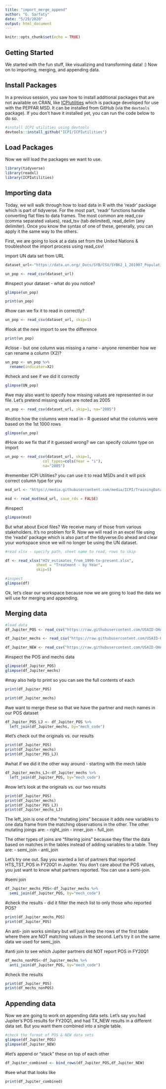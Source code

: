 ---
title: "import_merge_append"
author: "G. Sarfaty"
date: "5/29/2020"
output: html_document
---

```{r setup, include=FALSE}
knitr::opts_chunk$set(echo = TRUE)
```

## Getting Started

We started with the fun stuff, like visualizing and transforming data! :) Now on to importing, merging, and appending data. 


## Install Packages
In a previous session, you saw how to install additional packages that are not available on CRAN, like [ICPIutilities](https://github.com/ICPI/ICPIutilities/blob/master/README.md) which is package developed for use with the PEPFAR MSD. It can be installed from GitHub (via the `devtools` package). If you don't have it installed yet, you can run the code below to do so.


```{r install_github}
#install ICPI utilities using devtools
devtools::install_github("ICPI/ICPIutilities")

```


## Load Packages
Now we will load the packages we want to use.

```{r load, echo=FALSE}

library(tidyverse)
library(readxl)
library(ICPIutilities)

```


## Importing data
Today, we will walk through how to load data in R with the 'readr' package which is part of tidyverse. For the most part, 'readr' functions handle converting flat files to data frames. The most common are read_csv (comma separated values), read_tsv (tab delimited), read_delim (any delimiter). Once you know the syntax of one of these, generally, you can apply it the same way to the others.


First, we are going to look at a data set from the United Nations & troubleshoot the import process using read_csv!

import UN data set from URL

```{r}
dataset_url<-"https://data.un.org/_Docs/SYB/CSV/SYB62_1_201907_Population,%20Surface%20Area%20and%20Density.csv"
```

```{r}
un_pop <- read_csv(dataset_url)
```


#inspect your dataset - what do you notice?

```{r}
glimpse(un_pop)
```

```{r}
print(un_pop)
```


#how can we fix it to read in correctly?

```{r}
un_pop <- read_csv(dataset_url, skip=1)
```


#look at the new import to see the difference
```{r}
print(un_pop)
```


#close - but one column was missing a name - anyone remember how we can rename a column (X2)?
```{r}
un_pop <- un_pop %>% 
  rename(indicator=X2)
```


#check and see if we did it correctly
```{r}
glimpse(UN_pop)
```


#we may also want to specify how missing values are represented in our file. Let's pretend missing values are noted as 2005

```{r}
un_pop <- read_csv(dataset_url, skip=1, na="2005")
```


#notice how the columns were read in - R guessed what the columns were based on the 1st 1000 rows

```{r}
glimpse(un_pop)
```


#How do we fix that if it guessed wrong? we can specify column type on import

```{r}
un_pop <- read_csv(dataset_url, skip=1,
                 col_types=cols(Year = "i"),
                 na="2005")
```

#remember ICPI Utilities? you can use it to read MSDs and it will pick correct column type for you

```{r}
msd_url <- "https://media.githubusercontent.com/media/ICPI/TrainingDataset/master/Output/MER_Structured_TRAINING_Datasets_PSNU_IM_FY18-20_20200214_v1_1.txt"
```

```{r}
msd <- read_msd(msd_url, save_rds = FALSE)
```
#inspect
```{r}
glimpse(msd)

```


 

But what about Excel files? We receive many of those from various stakeholders. It's no problem for R. Now we will read in an excel file using the 'readxl' package which is also part of the tidyverse.Go ahead and clear your workspace since we will no longer be using the UN dataset.

```{r}

#read xlsx - specify path, sheet name to read, rows to skip

df <- read_xlsx("HIV_estimates_from_1990-to-present.xlsx", 
              sheet = "Treatment - by Year",
              skip=5)

#inspect
glimpse(df)


```

Ok, let's clear our workspace because now we are going to load the data we will use for merging and appending.

## Merging data

```{r}

#load data
df_Jupiter_POS <- read_csv("https://raw.githubusercontent.com/USAID-OHA-SI/coRps/gina/2020-05-29/FY20Q1_Jupiter_POS.csv")
```
  
```{r}
df_Jupiter_mechs <- read_csv("https://raw.githubusercontent.com/USAID-OHA-SI/coRps/gina/2020-05-29/FY20_Jupiter_mechs.csv")
```
  
```{r}
df_Jupiter_NEW <- read_csv("https://raw.githubusercontent.com/USAID-OHA-SI/coRps/gina/2020-05-29/FY20Q1_NEW.csv")
```

#inspect the POS and mechs data

```{r}
glimpse(df_Jupiter_POS)
glimpse(df_Jupiter_mechs)
```

#may also help to print so you can see the full contents of each

```{r}
print(df_Jupiter_POS)
```

```{r}
print(df_Jupiter_mechs)
```

#we want to merge these so that we have the partner and mech names in our POS dataset

```{r}
df_Jupiter_POS_LJ <- df_Jupiter_POS %>% 
  left_join(df_Jupiter_mechs, by="mech_code")
```

#let's check out the originals vs. our results

```{r}
print(df_Jupiter_POS)
print(df_Jupiter_mechs)
print(df_Jupiter_POS_LJ)
```


#what if we did it the other way around - starting with the mech table

```{r}
df_Jupiter_mechs_LJ<-df_Jupiter_mechs %>% 
  left_join(df_Jupiter_POS, by="mech_code")
```

#now let's look at the originals vs. our two results

```{r}
print(df_Jupiter_POS)
print(df_Jupiter_mechs)
print(df_Jupiter_POS_LJ)
print(df_Jupiter_mechs_LJ)
```

The left_join is one of the "mutating joins" because it adds new variables to one data frame from the matching observations in the other. The other mutating joings are:
- right_join
- inner_join
- full_join

The other types of joins are "filtering joins" because they filter the data based on matches in the tables instead of adding variables to a table. They are:
- semi_join
- anti_join

Let's try one out. Say you wanted a list of partners that reported HTS_TST_POS in FY20Q1 in Jupiter. You don't care about the POS values, you just want to know what partners reported. You can use a semi-join.

#semi join

```{r}
df_Jupiter_mechs_POS<-df_Jupiter_mechs %>% 
  semi_join(df_Jupiter_POS, by="mech_code")
```

#check the results - did it filter the mech list to only those who reported POS?

```{r}
print(df_Jupiter_mechs_POS)
print(df_Jupiter_POS)

```

An anti- join works similary but will just keep the rows of the first table where there are NOT matching values in the second. Let's try it on the same data we used for semi_join.

#anti join to see which Jupiter partners did NOT report POS in FY20Q1

```{r}
df_mechs_nonPOS<-df_Jupiter_mechs %>% 
  anti_join(df_Jupiter_POS, by="mech_code")
```

#check the results

```{r}
print(df_Jupiter_POS)
print(df_mechs_nonPOS)
```

## Appending data
Now we are going to work on appending data sets. Let's say you had Jupiter's POS results for FY20Q1, and had TX_NEW results in a different data set. But you want them combined into a single table.

```{r}

#check the format of POS & NEW data sets
glimpse(df_Jupiter_POS)
glimpse(df_Jupiter_NEW)
```

#let's append or "stack" these on top of each other

```{r}
df_Jupiter_combined <- bind_rows(df_Jupiter_POS,df_Jupiter_NEW)
```

#see what that looks like

```{r}
print(df_Jupiter_combined)
```

